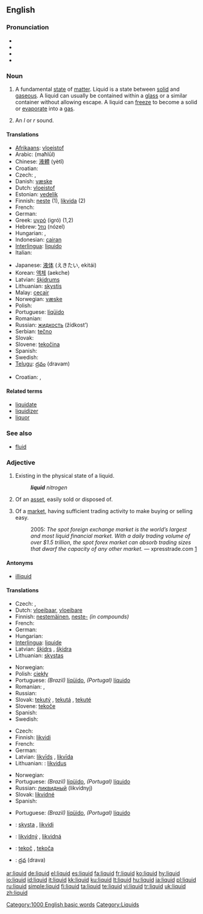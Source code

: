 ==English==

===Pronunciation===
* {{IPA|/ˈlɪkwɪd/}}
* {{SAMPA|/"lIkwId/}}
* {{enPR|/lɪk'wɪd/}}
* {{audio|en-us-liquid.ogg|Audio (US)}}

===Noun===
{{en-noun|s|-}}

# A fundamental [[state]] of [[matter]]. Liquid is a state between [[solid]] and [[gaseous]]. A liquid can usually be contained within a [[glass]] or a similar container without allowing escape. A liquid can [[freeze]] to become a solid or [[evaporate]] into a [[gas]].
# {{phonetics}} An ''l'' or ''r'' sound.

====Translations====
{{top}}
* [[Afrikaans]]: [[vloeistof]]
* Arabic: {{Arab|[[محلول]]}} (maħlūl) {{m}}
* Chinese: [[液體]] (yètǐ)
* Croatian: {{t|hr|tekućina|f}}
* Czech: {{t-|cs|kapalina|f}}, {{t-|cs|tekutina|f}}
* Danish: [[væske]] {{c}}
* Dutch: [[vloeistof]] {{f}}
* Estonian: [[vedelik]]
* Finnish: [[neste]] (1), [[likvida]] (2)
* French: {{t+|fr|liquide|m}}
* German: {{t+|de|Flüssigkeit|f}}
* Greek: [[υγρό]] (igró) {{n}} (1,2)
* Hebrew: [[נוזל]] (nózel) {{m}}
* Hungarian: {{t+|hu|folyadék}}, {{t+|hu|lé}}
* Indonesian: [[cairan]]
* [[Interlingua]]: [[liquido]]
* Italian: {{t+|it|liquido|m}}
{{mid}}
* Japanese: [[液体]] (えきたい, ekitái)
* Korean: [[액체]] (aekche)
* Latvian: [[šķidrums]] {{m}}
* Lithuanian: [[skystis]] {{m}}
* Malay: [[cecair]]
* Norwegian: [[væske]] {{f}}
* Polish: {{t+|pl|ciecz|f}}
* Portuguese: [[líqüido]] {{m}}
* Romanian: {{t-|ro|lichid|n}}
* Russian: [[жидкость]] (žídkost’) {{f}}
* Serbian: [[tečno]] {{n}}
* Slovak: {{t-|sk|tekutina|f}}
* Slovene: [[tekočina]] {{f}}
* Spanish: {{t+|es|líquido|m}}
* Swedish: {{t+|sv|vätska}}
* [[Telugu]]: [[ద్రవం]] (dravam)
{{bottom}}
{{trans-top|an ''l'' or ''r'' sound}}
* Croatian: {{t-|hr|likvida|f}}, {{t-|hr|tekućnik|m}}
{{trans-mid}}
{{trans-bottom}}

====Related terms====
* [[liquidate]]
* [[liquidizer]]
* [[liquor]]

===See also===
* [[fluid]]

===Adjective===
{{en-adj}}

# Existing in the physical state of a liquid.
#: '''''liquid''' nitrogen''
# {{finance}} Of an [[asset]], easily sold or disposed of.
# {{finance}} Of a [[market]], having sufficient trading activity to make buying or selling easy.
#: 2005: ''The spot foreign exchange market is the world’s largest and most liquid financial market. With a daily trading volume of over $1.5 trillion, the spot forex market can absorb trading sizes that dwarf the capacity of any other market.'' &mdash; xpresstrade.com [http://www.xpresstrade.com/24hour_liquidity.html]

====Antonyms====
* [[illiquid]]

====Translations====
{{trans-top|Existing in the physical state of a liquid}}
* Czech: {{t-|cs|tekutý|m}}, {{t-|cs|kapalný|m}}
* Dutch: [[vloeibaar]], [[vloeibare]]
* Finnish: [[nestemäinen]], [[neste-]] ''(in compounds)''
* French: {{t+|fr|liquide|m|f}}
* German: {{t+|de|flüssig}}
* Hungarian: {{t-|hu|folyékony}}
* [[Interlingua]]: [[liquide]]
* Latvian: [[šķidrs]] {{m}}, [[šķidra]] {{f}}
* Lithuanian: [[skystas]] {{m}}
{{trans-mid}}
* Norwegian: {{t-|no|flytende}}
* Polish: [[ciekły]] {{m}}
* Portuguese: ''(Brazil)'' [[líqüido]], ''(Portugal)'' [[líquido]]
* Romanian: {{t-|ro|lichid|m}}, {{t-|ro|lichidă|f}}
* Russian: {{t+|ru|жидкий|tr=žídkij|sc=Cyrl}}
* Slovak: [[tekutý]] {{m}}, [[tekutá]] {{f}}, [[tekuté]] {{n}}
* Slovene: [[tekoče]] {{n}}
* Spanish: {{t+|es|líquido}}
* Swedish: {{t-|sv|flytande}}
{{trans-bottom}}

{{trans-top|Of an asset, easily sold or disposed of}}
* Czech: {{t-|cs|likvidní}}
* Finnish: [[likvidi]]
* French: {{t+|fr|liquide|m|f}}
* German: {{t+|de|disponibel}}
* Latvian: [[likvīds]] {{m}}, [[likvīda]] {{f}}
* Lithuanian: : [[likvidus]] {{m}}
{{trans-mid}}
* Norwegian: {{t-|no|likvid}}
* Portuguese: ''(Brazil)'' [[líqüido]], ''(Portugal)'' [[líquido]]
* Russian: [[ликвидный]] (likvídnyj)
* Slovak: [[likvidné]] {{n}}
* Spanish: {{t+|es|líquido}}
{{trans-bottom}}

{{trans-top|Of a market, having sufficient trading activity to make buying or selling easy}}
* Portuguese: ''(Brazil)'' [[líqüido]], ''(Portugal)'' [[líquido]]
{{trans-mid}}
{{trans-bottom}}

{{checktrans}}
* {{ttbc|Lithuanian}}: [[skysta]] {{f}}, [[likvidi]] {{f}}
* {{ttbc|Slovak}}: [[likvidný]] {{m}}, [[likvidná]] {{f}}
* {{ttbc|Slovene}}: [[tekoč]] {{m}}, [[tekoča]] {{f}}
* {{ttbc|Telugu}}: [[ద్రవ]] (drava)

[[Category:1000 English basic words]]
[[Category:Liquids]]

[[ar:liquid]]
[[de:liquid]]
[[el:liquid]]
[[es:liquid]]
[[fa:liquid]]
[[fr:liquid]]
[[ko:liquid]]
[[hy:liquid]]
[[io:liquid]]
[[id:liquid]]
[[it:liquid]]
[[kk:liquid]]
[[ku:liquid]]
[[lt:liquid]]
[[hu:liquid]]
[[ja:liquid]]
[[pl:liquid]]
[[ru:liquid]]
[[simple:liquid]]
[[fi:liquid]]
[[ta:liquid]]
[[te:liquid]]
[[vi:liquid]]
[[tr:liquid]]
[[uk:liquid]]
[[zh:liquid]]